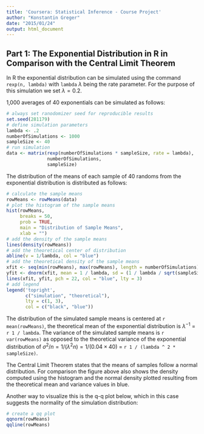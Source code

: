 ```yaml
---
title: 'Coursera: Statistical Inference - Course Project'
author: "Konstantin Greger"
date: "2015/01/24"
output: html_document
---
```


## Part 1: The Exponential Distribution in R in Comparison with the Central Limit Theorem

In R the exponential distribution can be simulated using the command `rexp(n, lambda)` with
`lambda` $\lambda$ being the rate parameter. For the purpose of this simulation
we set $\lambda=0.2$.

1,000 averages of 40 exponentials can be simulated as follows:

```r
# always set ranodomizer seed for reproducible results
set.seed(281179)
# define simulation parameters
lambda <- .2
numberOfSimulations <- 1000
sampleSize <- 40
# run simulation
data <- matrix(rexp(numberOfSimulations * sampleSize, rate = lambda), 
               numberOfSimulations, 
               sampleSize)
```

The distribution of the means of each sample of 40 randoms from the exponential distribution is distributed as follows:

```r
# calculate the sample means
rowMeans <- rowMeans(data)
# plot the histogram of the sample means
hist(rowMeans, 
     breaks = 50, 
     prob = TRUE,
     main = "Distribution of Sample Means",
     xlab = "")
# add the density of the sample means
lines(density(rowMeans))
# add the theoretical center of distribution
abline(v = 1/lambda, col = "blue")
# add the theoretical density of the sample means
xfit <- seq(min(rowMeans), max(rowMeans), length = numberOfSimulations)
yfit <- dnorm(xfit, mean = 1 / lambda, sd = (1 / lambda / sqrt(sampleSize)))
lines(xfit, yfit, pch = 22, col = "blue", lty = 3)
# add legend
legend('topright', 
       c("simulation", "theoretical"), 
       lty = c(1, 3), 
       col = c("black", "blue"))
```

The distribution of the simulated sample means is centered at `r mean(rowMeans)`, the theoretical mean of the exponential distribution is $\lambda^{-1}$ = `r 1 / lambda`. The variance of the simulated sample means is `r var(rowMeans)` as opposed to the theoretical variance
of the exponential distribution of $\sigma^2 / n = 1/(\lambda^2 n) = 1/(0.04 \times 40)$ =
`r 1 / (lambda ^ 2 * sampleSize)`.

The Central Limit Theorem states that the means of samples follow a normal
distribution. For comparison the figure above also shows the density computed using the histogram and the normal density plotted resulting from the theoretical mean and variance values in blue.

Another way to visualize this is the q-q plot below, which in this case suggests the normality of the simulation distribution:

```r
# create a qq plot
qqnorm(rowMeans)
qqline(rowMeans)
```
